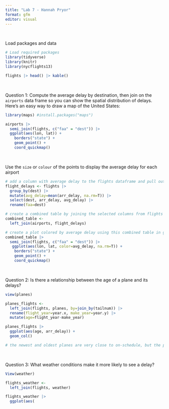 ```yaml
---
title: "Lab 7 - Hannah Pryor"
format: gfm
editor: visual
---
```


<br>

Load packages and data

```r

# Load required packages
library(tidyverse)
library(knitr)
library(nycflights13)

flights |> head() |> kable()

```

<br>

Question 1: Compute the average delay by destination, then join on the `airports` data frame so you can show the spatial distribution of delays. Here’s an easy way to draw a map of the United States:

```r
library(maps) #install.packages("maps")

airports |>
  semi_join(flights, c("faa" = "dest")) |>
  ggplot(aes(lon, lat)) +
    borders("state") +
    geom_point() +
    coord_quickmap()
```

<br>

Use the `size` or `colour` of the points to display the average delay for each airport

```r
# add a column with average delay to the flights dataframe and pull out onlu the required columns, also rename dest to faa to make merging easier
flight_delays <- flights |> 
  group_by(dest) |> 
  mutate(avg_delay=mean(arr_delay, na.rm=T)) |> 
  select(dest, arr_delay, avg_delay) |> 
  rename(faa=dest)

# create a combined table by joining the selected columns from flights with the airports dataset
combined_table <-
  left_join(airports, flight_delays)

# create a plot colored by average delay using this combined table in ggplot
combined_table |> 
  semi_join(flights, c("faa" = "dest")) |>
   ggplot(aes(lon, lat, color=avg_delay, na.rm=T)) +
    borders("state") +
    geom_point() +
    coord_quickmap()
```

<br>

Question 2: Is there a relationship between the age of a plane and its delays?

```r
view(planes)

planes_flights <-
  left_join(flights, planes, by=join_by(tailnum)) |> 
  rename(flight_year=year.x, make_year=year.y) |> 
  mutate(age=flight_year-make_year)

planes_flights |> 
  ggplot(aes(age, arr_delay)) +
  geom_col()

# the newest and oldest planes are very close to on-schedule, but the planes that are inbetween have a lot of variation in the arrival time/delays. This is an interesting pattern...
```

<br>

Question 3: What weather conditions make it more likely to see a delay?

```r
View(weather)

flights_weather <-
  left_join(flights, weather)

flights_weather |> 
  ggplot(aes(
```
